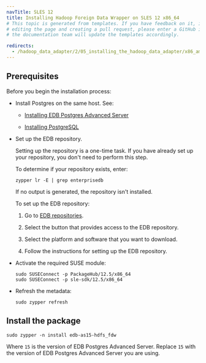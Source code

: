 ```yaml
---
navTitle: SLES 12
title: Installing Hadoop Foreign Data Wrapper on SLES 12 x86_64
# This topic is generated from templates. If you have feedback on it, instead of
# editing the page and creating a pull request, please enter a GitHub issue and
# the documentation team will update the templates accordingly.

redirects:
  - /hadoop_data_adapter/2/05_installing_the_hadoop_data_adapter/x86_amd64/hadoop_sles12_x86
---
```


## Prerequisites

Before you begin the installation process:

- Install Postgres on the same host. See:

  - [Installing EDB Postgres Advanced Server](/epas/latest/installing/)

  - [Installing PostgreSQL](https://www.postgresql.org/download/)

- Set up the EDB repository.

  Setting up the repository is a one-time task. If you have already set up your repository, you don't need to perform this step.

  To determine if your repository exists, enter:

  `zypper lr -E | grep enterprisedb`

  If no output is generated, the repository isn't installed.

  To set up the EDB repository:

  1. Go to [EDB repositories](https://www.enterprisedb.com/repos-downloads).

  1. Select the button that provides access to the EDB repository.

  1. Select the platform and software that you want to download.

  1. Follow the instructions for setting up the EDB repository.

- Activate the required SUSE module:
  ```shell
  sudo SUSEConnect -p PackageHub/12.5/x86_64
  sudo SUSEConnect -p sle-sdk/12.5/x86_64

  ```
- Refresh the metadata:
  ```shell
  sudo zypper refresh
  ```

## Install the package

```shell
sudo zypper -n install edb-as15-hdfs_fdw
```

Where `15` is the version of EDB Postgres Advanced Server. Replace `15` with the version of EDB Postgres Advanced Server you are using.

